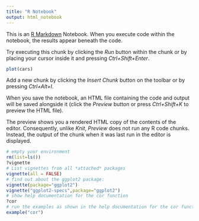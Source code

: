 ```yaml
---
title: "R Notebook"
output: html_notebook
---
```


This is an [R Markdown](http://rmarkdown.rstudio.com) Notebook. When you execute code within the notebook, the results appear beneath the code. 

Try executing this chunk by clicking the *Run* button within the chunk or by placing your cursor inside it and pressing *Ctrl+Shift+Enter*. 

```r
plot(cars)
```

Add a new chunk by clicking the *Insert Chunk* button on the toolbar or by pressing *Ctrl+Alt+I*.

When you save the notebook, an HTML file containing the code and output will be saved alongside it (click the *Preview* button or press *Ctrl+Shift+K* to preview the HTML file).

The preview shows you a rendered HTML copy of the contents of the editor. Consequently, unlike *Knit*, *Preview* does not run any R code chunks. Instead, the output of the chunk when it was last run in the editor is displayed.

```r
# empty your environment
rm(list=ls())
?vignette
# List vignettes from all *attached* packages
vignette(all = FALSE)
# find out about the ggplot2 package:
vignette(package="ggplot2")
vignette("ggplot2-specs",package="ggplot2")
# show help documentation for the cor function
?cor
# run the examples as shown in the help documentation for the cor function
example("cor")
```


